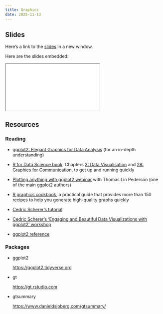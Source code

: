 ```yaml
---
title: Graphics
date: 2025-11-13
---
```


## Slides

Here's a link to the [slides](/slides/05-graphics/index.qmd){target="_blank"} in a new window. 

Here are the slides embedded:

<iframe class="slide-deck ar16x9" src="/slides/05-graphics/index.html" title="05-graphics slides">
</iframe>

## Resources

### Reading

- [ggplot2: Elegant Graphics for Data Analysis](https://ggplot2-book.org) (for an in-depth understanding)
  
-   [R for Data Science book](https://r4ds.had.co.nz/index.html): Chapters [3: Data Visualisation](https://r4ds.had.co.nz/data-visualisation.html) and [28: Graphics for Communication](https://r4ds.had.co.nz/graphics-for-communication.html), to get up and running quickly

-   [Plotting anything with ggplot2 webinar](https://www.youtube.com/watch?v=h29g21z0a68) with Thomas Lin Pederson (one of the main ggplot2 authors)

-   [R graphics cookbook](https://r-graphics.org), a practical guide that provides more than 150 recipes to help you generate high-quality graphs quickly

-   [Cedric Scherer's tutorial](https://www.cedricscherer.com/2019/08/05/a-ggplot2-tutorial-for-beautiful-plotting-in-r/)

-   [Cedric Scherer's 'Engaging and Beautiful Data Visualizations with ggplot2' workshop](https://posit-conf-2023.github.io/dataviz-ggplot2/)

-   [ggplot2 reference](https://ggplot2.tidyverse.org)


### Packages

- ggplot2

  <https://ggplot2.tidyverse.org>
  
- gt

  <https://gt.rstudio.com>
  
- gtsummary

  <https://www.danieldsjoberg.com/gtsummary/>
